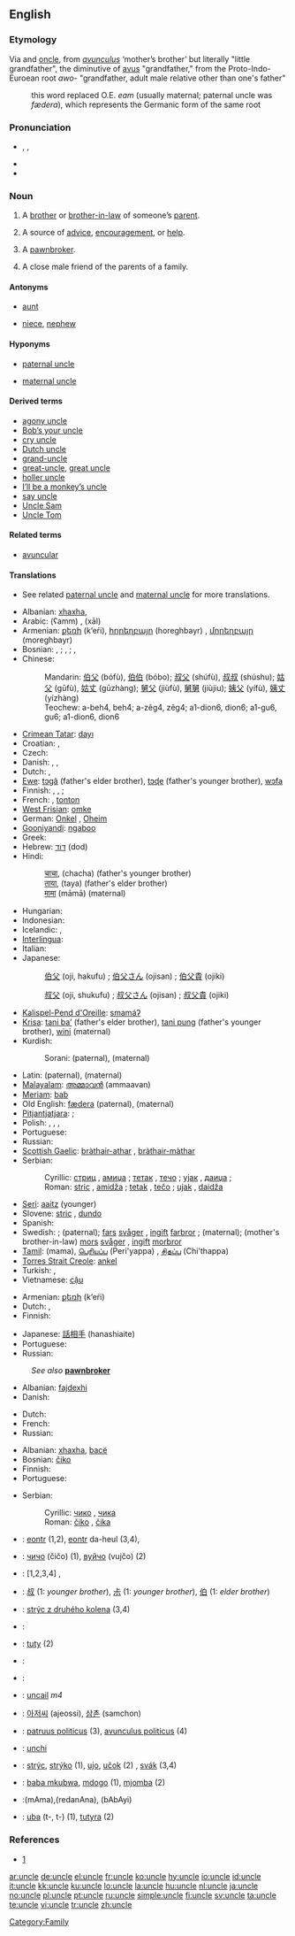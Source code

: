 {{rfc|Tamil has its own script; Vietnamese translations}}
==English==

===Etymology===
Via {{etyl|enm}} and {{etyl|fro}} [[oncle]], from {{etyl|la}} ''[[avunculus]]'' ‘mother’s brother’ but literally "little grandfather", the diminutive of [[avus]] "grandfather," from the Proto-Indo-Euroean root ''awo-'' "grandfather, adult male relative other than one's father"
: this word replaced O.E. ''eam'' (usually maternal; paternal uncle was ''fædera''), which represents the Germanic form of the same root

===Pronunciation===
* {{enPR|ŭngʹkəl}}, {{IPA|/ˈʌŋkəl/}}, {{SAMPA|"VNk@l}}
* {{audio|en-us-uncle.ogg|Audio (US)}}
* {{rhymes|ʌŋkəl}}

===Noun===
{{en-noun}}

# A [[brother]] or [[brother-in-law]] of someone’s [[parent]].
# {{context|figuratively}} A source of [[advice]], [[encouragement]], or [[help]].
# {{context|UK|informal}} A [[pawnbroker]].
# {{context|Southern US|colloquial}} A close male friend of the parents of a family.

====Antonyms====
* {{italbrac|with regard to gender}} [[aunt]]
* {{italbrac|with regard to ancestry}} [[niece]], [[nephew]]

====Hyponyms====
* {{italbrac|brother of someone’s father}} [[paternal uncle]]
* {{italbrac|brother of someone’s mother}} [[maternal uncle]]

====Derived terms====
* [[agony uncle]]
* [[Bob’s your uncle]]
* [[cry uncle]]
* [[Dutch uncle]]
* [[grand-uncle]]
* [[great-uncle]], [[great uncle]]
* [[holler uncle]]
* [[I’ll be a monkey’s uncle]]
* [[say uncle]]
* [[Uncle Sam]]
* [[Uncle Tom]]

====Related terms====
* [[avuncular]]

====Translations====
* See related [[paternal uncle]] and [[maternal uncle]] for more translations.

{{trans-top|brother (or brother-in-law) of someone’s parent}}
* Albanian: [[xhaxha]], {{t+|sq|dajë|xs=Albanian}}
* Arabic: {{Arab|[[عم]]}} (ʕamm) {{m}} {{italbrac|paternal}}, {{Arab|[[خال]]}} (xāl) {{m}} {{italbrac|maternal}}
* Armenian: [[քեռի]] (k‘eŕi), [[հորեղբայր]] (horeghbayr) {{italbrac|paternal}}, [[մորեղբայր]] (moreghbayr) {{italbrac|maternal}}
* Bosnian: {{italbrac|paternal}} {{t-|bs|stric|m}}, {{t-|bs|amidža|m}}; {{italbrac|brother-in-law of parent}} {{t-|bs|tetak|m}}, {{t-|bs|tečo|m}}; {{italbrac|maternal}} {{t-|bs|ujak|m}}, {{t-|bs|daidža|m}}
* Chinese:
*: Mandarin: {{italbrac|father’s elder brother}} [[伯父]] (bófù), [[伯伯]] (bóbo); {{italbrac|father’s younger brother}} [[叔父]] (shúfù), [[叔叔]] (shúshu); {{italbrac|father's brother-in-law}} [[姑父]] (gūfù), [[姑丈]] (gūzhàng); {{italbrac|maternal}} [[舅父]] (jiùfù), [[舅舅]] (jiùjiu); {{italbrac|mother's brother-in-law}}[[姨父]] (yífù), [[姨丈]] (yízhàng)
*: Teochew: {{italbrac|father’s elder brother}} a-beh4, beh4; {{italbrac|father’s younger brother}} a-zêg4, zêg4; {{italbrac|father's brother-in-law}} a1-dion6, dion6; {{italbrac|maternal}} a1-gu6, gu6; {{italbrac|mother's brother-in-law}} a1-dion6, dion6 {{italbrac|mother's brother-in-law}}
* [[Crimean Tatar]]: [[dayı]]
* Croatian: {{t+|hr|stric|m}} {{italbrac|paternal}}, {{t+|hr|ujak|m}} {{italbrac|maternal}}
* Czech: {{t-|cs|strýc|m}}
* Danish: {{t-|da|onkel|c}}, {{t-|da|farbror|c}} {{italbrac|paternal}}, {{t-|da|morbror|c}} {{italbrac|maternal}}
* Dutch: {{t+|nl|oom|m}}, {{italbrac|Flemish}} {{t-|nl|nonkel|m}}
* [[Ewe]]: [[tɔgã]] (father's elder brother), [[tɔɖe]] (father's younger brother), [[wɔfa]] {{italbrac|maternal}}
* Finnish: {{t+|fi|setä}} {{italbrac|paternal}}, {{t-|fi|setäpuoli}} {{italbrac|father's brother-in-law}}, {{t+|fi|eno}} {{italbrac|maternal}}; {{t-|fi|enopuoli}} {{italbrac|mother's brother-in-law}}
* French: {{t+|fr|oncle|m}}, [[tonton]] {{m}} {{italbrac|informal}}
* [[West Frisian]]: [[omke]] {{m}}
* German: [[Onkel]] {{m}}, {{italbrac|archaic}} [[Oheim]] {{m}}
* [[Gooniyandi]]: [[ngaboo]]
* Greek: {{t+|el|θείος|tr=thíos|sc=Grek|m}}
* Hebrew: [[דוד|דּוֹד]] (dod) {{m}}
* Hindi:
*: [[चाचा]], (chacha) (father's younger brother)
*: [[ताया]], (taya) (father's elder brother)
*: [[मामा]] (māmā) (maternal)
* Hungarian: {{t+|hu|nagybácsi}}
* Indonesian: {{t+|id|paman|xs=Indonesian}}
* Icelandic: {{t+|is|föðurbróðir|m}} {{italbrac|paternal}}, {{t+|is|móðurbróðir|m}} {{italbrac|maternal}}
* [[Interlingua]]: {{t-|ia|oncle|xs=Interlingua}}
* Italian: {{t+|it|zio|m}}
* Japanese:
*: {{italbrac|older}} [[伯父]] (oji, hakufu) {{italbrac|humble}}; [[伯父さん]] (ojisan) {{italbrac|polite}}; [[伯父貴]] (ojiki) {{italbrac|honorific}}
*: {{italbrac|younger}} [[叔父]] (oji, shukufu) {{italbrac|humble}}; [[叔父さん]] (ojisan) {{italbrac|polite}}; [[叔父貴]] (ojiki) {{italbrac|honorific}}
{{trans-mid}}
* [[Kalispel-Pend d'Oreille]]: [[smamáʔ]]
* [[Krisa]]: [[tani baʼ]] (father's elder brother), [[tani pung]] (father's younger brother), [[wini]] (maternal)
* Kurdish:
*: Sorani: {{t|ku|مام|tr=mam|sc=KUchar}} (paternal), {{t|ku|خاڵ|tr=xall|sc=KUchar}} (maternal)
* Latin: {{t+|la|patruus|m}} (paternal), {{t+|la|avunculus|m}} (maternal)
* [[Malayalam]]: [[അമ്മാവന്‍]] (ammaavan)
* [[Meriam]]: [[bab]]
* Old English: [[fædera]] {{m}} (paternal), {{t-|ang|eam|m|alt=ēam|xs=Old English}} (maternal)
* [[Pitjantjatjara]]: {{unicode|[[mama maḻatja]]}} {{italbrac|parent’s younger brother}}; {{unicode|[[mama puḻka]]}} {{italbrac|parent’s older brother}}
* Polish: {{t+|pl|stryj|m}}, {{t-|pl|stryjek|m}}, {{t+|pl|wuj|m}}, {{t+|pl|wujek|m}}
* Portuguese: {{t+|pt|tio}}
* Russian: {{t+|ru|дядя|m|tr=djádja|sc=Cyrl}}
* [[Scottish Gaelic]]: [[bràthair-athar]] {{m}}, [[bràthair-màthar]] {{m}}
* Serbian:
*: Cyrillic: {{italbrac|paternal}} [[стриц]] {{m}}, [[амиџа]] {{m}}; {{italbrac|parent's brother-in-law}} [[тетак]] {{m}}, [[течо]] {{m}}; {{italbrac|maternal}} [[ујак]] {{m}}, [[даиџа]] {{m}};
*: Roman: {{italbrac|paternal}} [[stric]] {{m}}, [[amidža]] {{m}}; {{italbrac|parent's brother-in-law}} [[tetak]] {{m}}, [[tečo]] {{m}}; {{italbrac|maternal}} [[ujak]] {{m}}, [[daidža]] {{m}}
* [[Seri]]: [[aaitz]] (younger)
* Slovene: [[stric]] {{m}}, [[dundo]] {{m}}
* Spanish: {{t+|es|tío|m}}
* Swedish: {{t-|sv|onkel|c}}; {{t+|sv|farbror|c}} (paternal); {{italbrac|father's brother-in-law}} [[far]]s [[svåger]] {{c}}, [[ingift]] [[farbror]] {{c}}; {{t+|sv|morbror|c}} (maternal); (mother's brother-in-law) [[mor]]s [[svåger]] {{c}}, [[ingift]] [[morbror]] {{c}}
* [[Tamil]]: (mama), [[பெரியப்ப]] (Peri'yappa) {{italbrac|parent’s elder brother}}, [[சிதப்ப]] (Chi'thappa) {{italbrac|parent’s younger brother}}
* [[Torres Strait Creole]]: [[ankel]]
* Turkish: {{t+|tr|amca}} {{italbrac|paternal}}, {{t+|tr|dayı}} {{italbrac|maternal}}
* Vietnamese: [[cậu]] {{italbrac|for both elder and younger one than mother, mostly for southerners; for northerners "[[bác]]" is for elder one, "[[chú]]" for younger one}}
{{trans-bottom}}

{{trans-top|source of advice, encouragement, or help}}
* Armenian: [[քեռի]] (k‘eŕi)
* Dutch: {{t+|nl|oompje|m}}, {{t-|nl|suikeroom|m}}
* Finnish: {{t-|fi|kummisetä}}
{{trans-mid}}
* Japanese: [[話相手]] (hanashiaite)
* Portuguese: {{t+|pt|tio|m}}
* Russian: {{t+|ru|дядя|m|tr=djádja|sc=Cyrl}}
{{trans-bottom}}

<!--Add INFORMAL terms to this table, where these exist-->
{{trans-top|UK informal: pawnbroker}}
: ''See also'' '''[[pawnbroker]]'''
* Albanian: [[fajdexhi]]
* Danish: {{t-|da|onkel|c}}
{{trans-mid}}
* Dutch: {{t-|nl|pandjesbaas|m}}
* French: {{t-|fr|ma tante}}
* Russian: {{t-|ru|ростовщик|m|tr=rostovščík|sc=Cyrl}}
{{trans-bottom}}

{{trans-top|close male friend of the parents}}
* Albanian: [[xhaxha]], [[bacë]]
* Bosnian: [[čiko]] {{m}}
* Finnish: {{t+|fi|setä}}
* Portuguese: {{t+|pt|tio|m}}
{{trans-mid}}
* Serbian:
*: Cyrillic: [[чико]] {{m}}, [[чика]] {{m}}
*: Roman: [[čiko]] {{m}}, [[čika]] {{m}}
{{trans-bottom}}

{{checktrans-top}}
* {{ttbc|Breton}}: [[eontr]] {{m}} (1,2), [[eontr]] da-heul (3,4), {{t-|br|tonton|m|xs=Breton}} {{italbrac|child’s language}}
* {{ttbc|Bulgarian}}: [[чичо]] (čičo) {{m}} (1), [[вуйчо]] (vujčo) {{m}} (2)
* {{ttbc|Catalan}}: [1,2,3,4] {{t-|ca|tiu}} {{m}}, {{t+|ca|oncle|m}}
* {{ttbc|CJKV Characters}}: [[叔]] (1: ''younger brother''), [[尗]] (1: ''younger brother''), [[伯]] (1: ''elder brother'')
* {{ttbc|Czech}}: [[strýc z druhého kolena]] (3,4) {{m}}
* {{ttbc|Esperanto}}: {{t-|eo|onklo|xs=Esperanto}}
* {{ttbc|Guaraní}}: [[tuty]] (2)
* {{ttbc|Ido}}: {{t+|io|onklo|xs=Ido}}
{{checktrans-mid}}
* {{ttbc|Indonesian}}: {{t+|id|oom|xs=Indonesian}}
* {{ttbc|Irish}}: [[uncail]] ''m4''
* {{ttbc|Korean}}: [[아저씨]] (ajeossi), [[삼촌]] (samchon)
* {{ttbc|Latin}}: [[patruus politicus]] (3), [[avunculus politicus]] (4)
* {{ttbc|Romanian}}: [[unchi]] {{m}}
* {{ttbc|Slovak}}: [[strýc]], [[strýko]] (1), [[ujo]], [[učok]] (2) {{m}}, [[svák]] (3,4) {{m}}
* {{ttbc|Swahili}}: [[baba mkubwa]], [[mdogo]] (1), [[mjomba]] (2)
* {{ttbc|Telugu}}:(mAma){{t|te|మామ|sc=Telu}},(redanAna){{t|te|పెదనాన|sc=Telu}}, (bAbAyi){{t|te|బాబాయి|sc=Telu}}
* {{ttbc|Tupinambá}}: [[uba]] (t-, t-) (1), [[tutyra]] (2)
{{checktrans-bottom}}

===References===
* {{R:Online Etymology Dictionary}} [http://www.etymonline.com/index.php?search=uncle&searchmode=none]

[[Category:Family]]

[[ar:uncle]]
[[de:uncle]]
[[el:uncle]]
[[fr:uncle]]
[[ko:uncle]]
[[hy:uncle]]
[[io:uncle]]
[[id:uncle]]
[[it:uncle]]
[[kk:uncle]]
[[ku:uncle]]
[[lo:uncle]]
[[la:uncle]]
[[hu:uncle]]
[[nl:uncle]]
[[ja:uncle]]
[[no:uncle]]
[[pl:uncle]]
[[pt:uncle]]
[[ru:uncle]]
[[simple:uncle]]
[[fi:uncle]]
[[sv:uncle]]
[[ta:uncle]]
[[te:uncle]]
[[vi:uncle]]
[[tr:uncle]]
[[zh:uncle]]